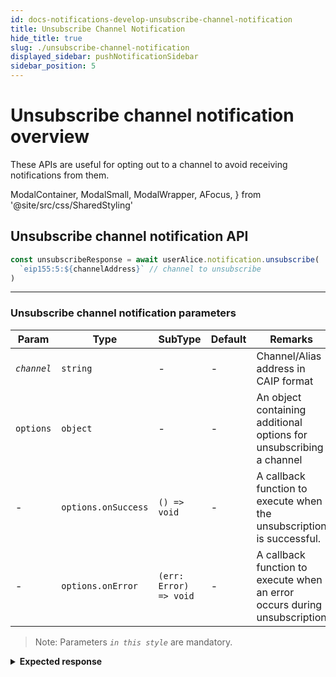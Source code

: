 ```yaml
---
id: docs-notifications-develop-unsubscribe-channel-notification
title: Unsubscribe Channel Notification
hide_title: true
slug: ./unsubscribe-channel-notification
displayed_sidebar: pushNotificationSidebar
sidebar_position: 5
---
```


# Unsubscribe channel notification overview

These APIs are useful for opting out to a channel to avoid receiving notifications from them.

<head>
  <title>
    Unsubscribe Channel Notification | Push Notification | Push Documentation
  </title>
</head>

  ModalContainer,
  ModalSmall,
  ModalWrapper,
  AFocus,
} from '@site/src/css/SharedStyling'

## Unsubscribe channel notification API

<Tabs className="codetabs" groupId="code-examples">
  <TabItem value="js" attributes={{className: "codetab js"}} default>

```typescript
const unsubscribeResponse = await userAlice.notification.unsubscribe(
  `eip155:5:${channelAddress}` // channel to unsubscribe
)
```

  </TabItem>
</Tabs>

---

### Unsubscribe channel notification parameters

| Param       | Type                | SubType                | Default | Remarks                                                                   |
| ----------- | ------------------- | ---------------------- | ------- | ------------------------------------------------------------------------- |
| _`channel`_ | `string`            | -                      | -       | Channel/Alias address in CAIP format                                      |
| `options`   | `object`            | -                      | -       | An object containing additional options for unsubscribing a channel       |
| -           | `options.onSuccess` | `() => void`           | -       | A callback function to execute when the unsubscription is successful.     |
| -           | `options.onError`   | `(err: Error) => void` | -       | A callback function to execute when an error occurs during unsubscription |

> Note: Parameters _`in this style`_ are mandatory.

<details>

<summary>
  <b>Expected response</b>
</summary>

```typescript
{ status: 'success', message: 'successfully opted out channel' }
```

</details>
